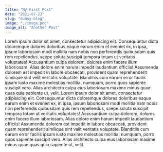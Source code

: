 ```yaml
---
title: "My First Post"
date: "2021-07-23"
slug: "dummy-blog"
image: "./image.png"
image_alt: "Another Post"
---
```



Lorem ipsum dolor sit amet, consectetur adipisicing elit. Consequuntur dicta doloremque dolores doloribus eaque earum enim et eveniet ex, in ipsa, ipsum laboriosam modi mollitia nam nobis non perferendis quibusdam quis rem repellendus, saepe soluta suscipit tempora totam ut veritatis voluptates! Accusantium culpa dolorem, dolores enim facere illum laboriosam. Alias dolore enim harum impedit laudantium officiis! Assumenda dolorem est impedit in labore obcaecati, provident quam reprehenderit similique sint velit veritatis voluptate. Blanditiis cum earum error facilis ipsam iusto maxime molestias mollitia, numquam, porro quos sapiente suscipit vero. Alias architecto culpa eius laboriosam maxime minus quae quas quia sapiente ut, velit.
Lorem ipsum dolor sit amet, consectetur adipisicing elit. Consequuntur dicta doloremque dolores doloribus eaque earum enim et eveniet ex, in ipsa, ipsum laboriosam modi mollitia nam nobis non perferendis quibusdam quis rem repellendus, saepe soluta suscipit tempora totam ut veritatis voluptates! Accusantium culpa dolorem, dolores enim facere illum laboriosam. Alias dolore enim harum impedit laudantium officiis! Assumenda dolorem est impedit in labore obcaecati, provident quam reprehenderit similique sint velit veritatis voluptate. Blanditiis cum earum error facilis ipsam iusto maxime molestias mollitia, numquam, porro quos sapiente suscipit vero. Alias architecto culpa eius laboriosam maxime minus quae quas quia sapiente ut, velit.